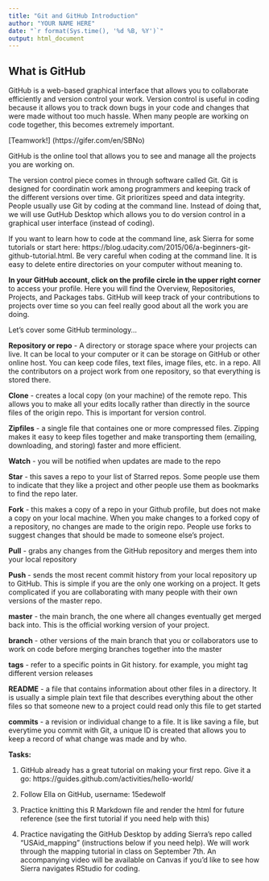 ```yaml
---
title: "Git and GitHub Introduction"
author: "YOUR NAME HERE"
date: "`r format(Sys.time(), '%d %B, %Y')`"
output: html_document
---
```


## What is GitHub

GitHub is a web-based graphical interface that allows you to collaborate efficiently and version control your work. Version control is useful in coding because it allows you to track down bugs in your code and changes that were made without too much hassle. When many people are working on code together, this becomes extremely important. 

[Teamwork!] (https://gifer.com/en/SBNo)

GitHub is the online tool that allows you to see and manage all the projects you are working on. 

The version control piece comes in through software called Git. Git is designed for coordinatin work among programmers and keeping track of the different versions over time. Git prioritizes speed and data integrity. People usually use Git by coding at the command line. Instead of doing that, we will use GutHub Desktop which allows you to do version control in a graphical user interface (instead of coding). 

If you want to learn how to code at the command line, ask Sierra for some tutorials or start here: https://blog.udacity.com/2015/06/a-beginners-git-github-tutorial.html. Be very careful when coding at the command line. It is easy to delete entire directories on your computer without meaning to. 

**In your GitHub account, click on the profile circle in the upper right corner** to access your profile. Here you will find the Overview, Repositories, Projects, and Packages tabs. GitHub will keep track of your contributions to projects over time so you can feel really good about all the work you are doing. 

Let's cover some GitHub terminology... 

**Repository or repo** - A directory or storage space where your projects can live. It can be local to your computer or it can be storage on GitHub or other online host. You can keep code files, text files, image files, etc. in a repo. All the contributors on a project work from one repository, so that everything is stored there.

**Clone** - creates a local copy (on your machine) of the remote repo. This allows you to make all your edits locally rather than directly in the source files of the origin repo. This is important for version control.

**Zipfiles** - a single file that containes one or more compressed files. Zipping makes it easy to keep files together and make transporting them (emailing, downloading, and storing) faster and more efficient.

**Watch** - you will be notified when updates are made to the repo

**Star** - this saves a repo to your list of Starred repos. Some people use them to indicate that they like a project and other people use them as bookmarks to find the repo later.

**Fork** - this makes a copy of a repo in your Github profile, but does not make a copy on your local machine. When you make changes to a forked copy of a repository, no changes are made to the origin repo. People use forks to suggest changes that should be made to someone else's project. 

**Pull** - grabs any changes from the GitHub repository and merges them into your local repository

**Push** - sends the most recent commit history from your local repository up to GitHub. This is simple if you are the only one working on a project. It gets complicated if you are collaborating with many people with their own versions of the master repo.

**master** - the main branch, the one where all changes eventually get merged back into. This is the official working version of your project.

**branch** - other versions of the main branch that you or collaborators use to work on code before merging branches together into the master

**tags** - refer to a specific points in Git history. for example, you might tag different version releases

**README** - a file that contains information about other files in a directory. It is usually a simple plain text file that describes everything about the other files so that someone new to a project could read only this file to get started

**commits** - a revision or individual change to a file. It is like saving a file, but everytime you commit with Git, a unique ID is created that allows you to keep a record of what change was made and by who.

**Tasks:**

1. GitHub already has a great tutorial on making your first repo. Give it a go:
https://guides.github.com/activities/hello-world/

2. Follow Ella on GitHub, username: 15edewolf

3. Practice knitting this R Markdown file and render the html for future reference (see the first tutorial if you need help with this)

4. Practice navigating the GitHub Desktop by adding Sierra's repo called "USAid_mapping" (instructions below if you need help). We will work through the mapping tutorial in class on September 7th. An accompanying video will be available on Canvas if you'd like to see how Sierra navigates RStudio for coding.
